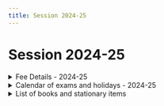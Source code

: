 ```yaml
---
title: Session 2024-25
---
```


# Session 2024-25

<details><summary>Fee Details - 2024-25</summary>

|   || Nursery to UKG | Class 1 and 2 | Class 3 to 5 | Class 6 to 8 |
|---------------------------|------------------------|----------------|---------------|--------------|--------------|
| For new admission student | Registration fee (Only one time)   |           ₹ 3000/- |          ₹ 3000/- |         ₹ 3000/- |         ₹ 3000/- |
|   | Annual Development Fee |           ₹ 6600/- |          ₹ 8050/- |         ₹ 8650/- |         ₹ 9200/- |
|   | Monthly Tuition Fee|           ₹ 1100/- |          ₹ 1210/- |         ₹ 1320/- |         ₹ 1430/- |
| For existing student  | Annual Development Fee |           ₹ 6600/- |          ₹ 8050/- |         ₹ 8650/- |         ₹ 9200/- |
|   | Monthly Tuition Fee|           ₹ 1100/- |          ₹ 1210/- |         ₹ 1320/- |         ₹ 1430/- |
</details>

<details><summary>Calendar of exams and holidays - 2024-25</summary>
Holidays as per the <a href="https://uk.gov.in/anouncement/3964">notification of Gazetted and Restricted Holidays</a> by the Government of Uttarakhand.

| Month  | Date |   Description |
|-----------|------------------------------------|------------------------------------|
|   |||
| April | 9 April| चेट्टीचंद (अवकाश) |
|   | 11 April   | ईद-उल-फितर (अवकाश) |
|   | 13 April   | बैशाखी (विद्यालय में आयोजन)   |
|   | 17 April   | राम नवमी (अवकाश)   |
|   | 19 April   | लोकसभा चुनाव (अवकाश)   |
| May   | 3 May  | शहीद केशरी चंद बलिदान दिवस (विद्यालय में श्रद्धांजली कार्यक्रम)  |
|   | 23 May | बुद्ध पूर्णिमा (अवकाश) |
| June  | 31th May - 30th June   | ग्रीष्मकालीन अवकाश (Summer Vacation) |
| July  | 5th July - 9th July| Unit Test - 1  |
|   | 16th July  | हरेला - (अवकाश) |
|   | 17th July  | मुहर्रम - (अवकाश)|
|   | 20th July  | Unit Test -1 Report card show and First Parent Teacher Meeting (PTM)   |
| August| 15th August| स्वतंत्रता दिवस आयोजन |
|   | 19th August| रक्षाबंधन - (अवकाश)  |
|   | 26th August| श्री कृष्ण जन्माष्टमी -(अवकाश)  |
| September | 5th September  | शिक्षक दिवस (विद्यालय मेंं आयोजन समारोह)   |
|   | 16th September | ईद-ए-मिलाद  - (अवकाश) |
|   | 17th Septebmer | विश्वकर्मा पूजा - (अवकाश) |
|   | 20th September - 26th September   | Mid-Term Examination   |
| October | 1st October | Winter school time change |
|   | 2nd October| गाँधी जयन्ती आयोजन   |
|   | 5th October| Student Lead Conference, Mid Term Report card show and Second Parent Teacher Meeting (PTM)   |
|   | 11th October-13 October| दशहरा (अवकाश)  |
|   | 17th October   | वाल्मीकि जयन्ती (अवकाश)  |
|   | 30th October - 2nd November| दीपावली (अवकाश)|
| November  | 9th November  | राज्य स्थापना दिवस (आयोजन समारोह) |
|   | 12th November  | इगास - (अवकाश) |
|   | 14th November  | बैकुंठ चतुर्दशी - (अवकाश)   |
|   | 15th November  | नानक जयंती - (अवकाश)|
|   | 16th November  | Annual Function|
| December  | 6th December   | गुरु तेग बहादुर जयंती (अवकाश)   |
|   | 18th December - 21st December  | Unit Test - 2  |
|   | 25th December  | क्रिसमस (अवकाश) |
|   | 31st December  | Unit Test -2 Report card show and Third Parent Teacher Meeting (PTM) |
| January   | 1st January - 14th January | शीतकालीन अवकाश  (Winter Vacation)|
|   | 26th January   | गणतंत्र दिवस समारोह  |
| February  | 12th February  | रविदास जयंती (अवकाश)|
|   | 14th February  | बसंत पंचमी (विद्यालय में सरस्वती पूजा का आयोजन)   |
|   | 26th February  | महाशिवरात्रि (अवकाश)|
| March | 6th March-12th March   | End-Term Examination   |
|   | 21st March | End Term Report Card Show and Fourth Parent Teacher Meeting (PTM)   |
</details>

<details><summary>List of books and stationary items</summary>

<Tabs>
<TabItem value="Pre-Primary" label="Nursery/LKG/UKG" default>

| Class  | Book Set |   Stationary Items |
|-----------|------------------------------------|------------------------------------|
|   |||
| Nursery | <b><u>PROPEL Little Wonder Series Books  - Nursery </u></b><br/> <ul> <li> English Literacy (Coursebook and workbook) </li>  <li> Understanding Our World (Coursebook and workbook) </li> <li> Numeracy (Coursebook and workbook) </li> <li> हिंदी (पाठ्यपुस्तक, कार्यपत्रक) </li> </ul>| <ul><li> 3-in-1 notebook - 1 No. </li> <li> Crayon colors - 1 packet </li></ul> |
|  LKG |  <b><u>PROPEL Little Wonder Series Books  - LKG </u></b><br/> <ul> <li> English Literacy (Coursebook and workbook) </li>  <li>  Understanding Our World (Coursebook and workbook)</li>  <li> Numeracy (Coursebook and workbook) </li>  <li> हिंदी (पाठ्यपुस्तक, कार्यपत्रक)  </li> </ul> | <ul><li> 3-in-1 notebook - 1 No. </li> <li> Crayon colors - 1 packet </li></ul> |
|  UKG |  <b><u>PROPEL Little Wonder Series Books  - UKG </u></b><br/>  <ul> <li> English Literacy (Coursebook and workbook) </li>  <li>  Understanding Our World (Coursebook and workbook)</li>  <li> Numeracy (Coursebook and workbook) </li>  <li> हिंदी (पाठ्यपुस्तक, कार्यपत्रक)  </li> </ul>  | <ul><li> 3-in-1 notebook - 1 No. </li> <li> Crayon colors - 1 packet  </li></ul> |
</TabItem>
<TabItem value="1-2" label="Classes 1-2">

| Class  | Book Set |   Stationary Items |
|-----------|------------------------------------|------------------------------------|
|   |||
| Class 1 |<ul> <li> Mathematics Learning Series - 1 (S.Chand)  </li>  <li>  भाषा गौरव - १ (विद्या प्रकाशन)</li>  <li> व्याकरण वाटिका - १ (विद्या प्रकाशन) </li>  <li> ELGA Reader and Workbook - Level 3 -(LEADS) </li>  <li> खेल-खेल में योग  (दिव्य प्रकाशन लि.) </li>  <li> Coding and Computational Skills  1 -(LEADS) </li>  <li> Know and Grow with Derek - 1 (Pearson) </li> </ul> | <ul> <li> Four ruled notebook - 1 No. </li>  <li> Two ruled notebook - 1 No. </li>  <li> Math ruled notebook - 1 No. </li>  <li> One sided four ruled notebook - 1 No. </li>  <li> Drawing notebook - 1 No. </li>  <li> Pencil colors, Crayon colors, Pencil - H1B </li> </ul> |
| Class 2 |<ul> <li> Mathematics Learning Series - 2 (S.Chand)  </li>  <li> भाषा गौरव - २  (विद्या प्रकाशन)</li>  <li> व्याकरण वाटिका - २  (विद्या प्रकाशन) </li>  <li> ELGA Reader and Workbook - Level 6 -(LEADS) </li>  <li> खेल-खेल में योग  (दिव्य प्रकाशन लि.) </li>  <li> Coding and Computational Skills  2 -(LEADS) </li>  <li> Know and Grow with Derek - 2 (Pearson) </li> </ul> | <ul> <li> Four ruled notebook - 1 No. </li>  <li> Two ruled notebook - 1 No. </li>  <li> Math ruled notebook - 1 No. </li>  <li> One sided four ruled notebook - 1 No. </li>  <li> Drawing notebook - 1 No. </li>  <li> Pencil colors, Crayon colors, Pencil - H1B </li> </ul> |
</TabItem>
<TabItem value="3-5" label="Classes 3-5">

| Class  | Book Set |   Stationary Items |
|-----------|------------------------------------|------------------------------------|
|   |||
| Class 3 | <ul> <li> Math-Magic - III (NCERT)  </li>  <li> Math Workbook - III (Arihant Publication) </li>  <li> Looking Around Us - III (NCERT) </li>  <li> भाषा गौरव - 3 (विद्या प्रकाशन) </li>  <li> व्याकरण वाटिका - 3 (विद्या प्रकाशन) </li>  <li> बाल संस्कृतम् -प्रथमः भागः(उत्तराखण्ड राज्य हेतु) </li>  <li> ELGA Reader and Workbook - Level 9 -(LEADS) </li>  <li> आओ सीखें योग - 1 (दिव्य प्रकाशन लि.) </li>  <li> Coding and Computational Skills  3 -(LEADS) </li>  <li> Know and Grow with Derek - 3 (PEARSON) </li> </ul> | <ul> <li> Four ruled notebook - 1 No. </li>  <li> Two ruled notebook - 3 No. </li>  <li> One sided four ruled notebook - 1 No. </li>  <li> Drawing notebook - 1 No. </li>  <li> Pencil colors, Crayon colors, Pencil - H1B </li> </ul>  |
| Class 4 | <ul> <li> Math-Magic - IV (NCERT)  </li>  <li> Math Workbook - IV (Arihant Publication) </li>  <li> Looking Around Us - IV (NCERT) </li>  <li> भाषा गौरव - 4 (विद्या प्रकाशन) </li>  <li> व्याकरण वाटिका - 4 (विद्या प्रकाशन) </li>  <li> बाल संस्कृतम् - द्वितीय: भागः(उत्तराखण्ड राज्य हेतु) </li>  <li> ELGA Reader and Workbook - Level 11 -(LEADS) </li>  <li> आओ सीखें योग - 2 (दिव्य प्रकाशन लि.) </li>  <li> Coding and Computational Skills  4 -(LEADS) </li>  <li> Know and Grow with Derek - 4 (PEARSON) </li> </ul> | <ul> <li> Two ruled notebook - 5 No. </li>  <li> Drawing notebook - 1 No. </li>  <li> Rough notebook - 1 No. </li>  <li> Geometry Box - 1 No. </li>  <li> Pencil colors, Water based colors </li>  <li> Ink Pen/ Gel Pen/Pilot Pen </li>  <li> *Ball pens are not allowed. </li> </ul>  |
| Class 5 | <ul> <li> Math-Magic - V (NCERT)  </li>  <li> Math Workbook - V (Arihant Publication) </li>  <li> Looking Around Us - V (NCERT) </li>  <li> भाषा गौरव - 5 (विद्या प्रकाशन) </li>  <li> व्याकरण वाटिका - 5 (विद्या प्रकाशन) </li>  <li> बाल संस्कृतम् - तृतीयः भागः(उत्तराखण्ड राज्य हेतु) </li>  <li> ELGA Reader and Workbook - Level 13 -(LEADS) </li>  <li> आओ सीखें योग - 3 (दिव्य प्रकाशन लि.) </li>  <li> Coding and Computational Skills  5 -(LEADS) </li>  <li> Know and Grow with Derek - 5 (PEARSON) </li> </ul> | <ul> <li> Two ruled notebook - 5 No. </li>  <li> Drawing notebook - 1 No. </li>  <li> Rough notebook - 1 No. </li>  <li> Geometry Box - 1 No. </li>  <li> Pencil colors, Water based colors </li>  <li> Ink Pen/ Gel Pen/Pilot Pen </li>  <li> *Ball pens are not allowed. </li> </ul>  |
</TabItem>
<TabItem value="6-8" label="Classes 6-8">

| Class  | Book Set |   Stationary Items |
|-----------|------------------------------------|------------------------------------|
|   |||
| Class 6 | <ul> <li> Active Maths - 6 (LEADS) </li>  <li> Active English - 6 (LEADS) </li>  <li> Active Science - 6 (LEADS) </li>  <li> Active SST - 6 (LEADS) </li>  <li> सम्पूर्ण हिंदी - 6 (LEADS) </li>  <li>  Oxford World Atlas </li>  <li> आमोदिनी - प्रथमः भागः  (SCERT) </li>  <li> योग एवं स्वास्थ्य - १ (दिव्य प्रकाशन लि.) </li>  <li> Coding and Computational Skills  6 - (LEADS) </li>  <li> Know and Grow with Derek - 6 (PEARSON) </li> </ul> | <ul><li> Two ruled notebook - 8 No. </li>  <li>  Drawing notebook - 1 No. </li>  <li> Rough notebook - 1 No. </li>  <li> Geometry Box - 1 No. </li>  <li> Pencil colors, Water based colors </li>  <li> Ink Pen/ Gel Pen/Pilot Pen </li>  <li> *Ball pens are not allowed. </li> </ul>  |
| Class 7 | <ul> <li> Active Maths - 7 (LEADS) </li>  <li> Active English - 7 (LEADS) </li>  <li> Active Science - 7 (LEADS) </li>  <li> Active SST - 7 (LEADS) </li>  <li> सम्पूर्ण हिंदी - 7 (LEADS) </li>  <li>  Oxford World Atlas </li>  <li> आमोदिनी - द्वितीयः भागः  (SCERT) </li>  <li> योग एवं स्वास्थ्य - २ (दिव्य प्रकाशन लि.) </li>  <li> Coding and Computational Skills  7 - (LEADS) </li>  <li> Know and Grow with Derek - 7 (PEARSON) </li> </ul> | <ul><li> Two ruled notebook - 8 No. </li>  <li>  Drawing notebook - 1 No. </li>  <li> Rough notebook - 1 No. </li>  <li> Geometry Box - 1 No. </li>  <li> Pencil colors, Water based colors </li>  <li> Ink Pen/ Gel Pen/Pilot Pen </li>  <li> *Ball pens are not allowed. </li> </ul>  |
| Class 8 | <ul> <li> Active Maths - 8 (LEADS) </li>  <li> Active English - 8 (LEADS) </li>  <li> Active Science - 8 (LEADS) </li>  <li> Active SST - 8 (LEADS) </li>  <li> सम्पूर्ण हिंदी - 8 (LEADS) </li>  <li> Oxford World Atlas </li>  <li> आमोदिनी - तृतीयः भागः  (SCERT) </li>  <li> योग एवं स्वास्थ्य - ३ (दिव्य प्रकाशन लि.) </li>  <li> Coding and Computational Skills  8 - (LEADS) </li>  <li> Know and Grow with Derek - 8 (PEARSON) </li> </ul> | <ul><li> Two ruled notebook - 8 No. </li>  <li> Drawing notebook - 1 No. </li>  <li> Rough notebook - 1 No. </li>  <li> Geometry Box - 1 No. </li>  <li> Pencil colors, Water based colors </li>  <li> Ink Pen/ Gel Pen/Pilot Pen </li>  <li> *Ball pens are not allowed. </li> </ul>  |
</TabItem>
</Tabs>
</details>


<!--
<details><summary>Open to view Languages related Teaching resources</summary>

</details>



<details><summary>Open to view Maths and Logic related Teaching resources</summary>

</details>



<details><summary>Open to view Science/EVS related Teaching resources</summary>

</details>
-->

